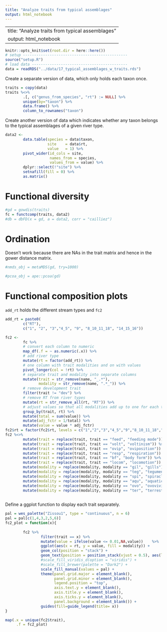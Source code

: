 ```yaml
---
title: "Analyze traits from typical assemblages"
output: html_notebook
---
```


---
title: "Analyze traits from typical assemblages"
output: html_notebook
---

```r
knitr::opts_knit$set(root.dir = here::here())
# setup -----------------------------------------------
source("setup.R")
# load data -------------------------------------------
data = readRDS("../data/17_typical_assemblages_w_traits.rds")
```

Create a separate version of data, which only holds each taxon once. 
```r
traits = copy(data) 
traits %<>% 
        .[, c("genus_from_species", "rt") := NULL] %>% 
        unique(by="taxon") %>% 
        data.frame() %>% 
        column_to_rownames("taxon")  
```

Create another version of data which indicates whether any taxon belongs to the typical assemblages of a given river type. 
```r
data2 <-
        data.table(species = data$taxon,
                   site    = data$rt,
                   value   = 1) %>%
        pivot_wider(id_cols = site,
                    names_from = species,
                    values_from = value) %>% 
        dplyr::select(!"site") %>% 
        setnafill(fill = 0) %>% 
        as.matrix()
```

# Functional diversity 
```r
#gd = gowdis(traits)
fc = functcomp(traits, data2)
#db = dbFD(x = gd, a = data2, corr = "cailliez") 
```

# Ordination  

Doesn't work because there are NAs in the trait matrix and hence in the gower distance matrix.

```r
#nmds_obj = metaMDS(gd, try=1000)
```

```r
#pcoa_obj = ape::pcoa(gd)
```


# Functional composition plots 

`add_rt` holds the different stream types and `fc2`   
```r
add_rt = paste0(
        c("RT"),
        c("1", "2", "3","4_5", "9", "8_10_11_18", "14_15_16"))

fc2 <-
        fc %>%
        # convert each column to numeric
        map_df(.f = ~ as.numeric(.x)) %>%
        # add river type 
        mutate(rt = factor(add_rt)) %>%
        # one column with trait modalities and on with values 
        pivot_longer(col = !rt) %>%
        # separate trait and modality into separate columns
        mutate(trait = str_remove(name, "_.*"),
               modality = str_remove(name, ".*_")) %>% 
        # remove development trait 
        filter(trait != "dev") %>% 
        # remove RT from river types
        mutate(rt = str_remove_all(rt, "RT")) %>% 
        # adjust values so that all modalities add up to one for each trait
        group_by(trait, rt) %>% 
        mutate(total = sum(value)) %>% 
        mutate(adj_fctr = 1/total) %>% 
        mutate(value = value * adj_fctr)
fc2$rt = factor(fc2$rt, levels = c("1","2","3","4_5","9","8_10_11_18","14_15_16"))
fc2 %<>% 
        mutate(trait = replace(trait, trait == "feed", "feeding mode")) %>% 
        mutate(trait = replace(trait, trait == "volt", "voltinism")) %>% 
        mutate(trait = replace(trait, trait == "ovip", "oviposition")) %>% 
        mutate(trait = replace(trait, trait == "resp", "respiration")) %>% 
        mutate(trait = replace(trait, trait == "bf", "body form")) %>% 
        mutate(trait = replace(trait, trait == "locom", "locomotion")) %>% 
        mutate(modality = replace(modality, modality == "gil", "gills")) %>% 
        mutate(modality = replace(modality, modality == "teg", "tegument")) %>% 
        mutate(modality = replace(modality, modality == "spi", "spiracles")) %>% 
        mutate(modality = replace(modality, modality == "aqu", "aquatic")) %>% 
        mutate(modality = replace(modality, modality == "ovo", "ovovivipary")) %>% 
        mutate(modality = replace(modality, modality == "ter", "terrestrial"))
        
```

Define a ggplot function to display each trait separately. 

```r
pal = wes_palette("Zissou1", type = "continuous", n = 6)
pal = pal[c(1,4,3,2,5,6)]
fc2_plot = function(x){
       
        fc2 %>% 
                filter(trait == x) %>% 
                mutate(value = ifelse(value <= 0.01,NA,value))    %>%     
                ggplot(aes(x = rt, y = value, fill = modality)) +
                geom_col(position = "stack") + 
                geom_text(position = position_stack(vjust = 0.5), aes(label = round(value,2)), na.rm = T) + 
                #scale_fill_viridis_d(option = "viridis") + 
                #scale_fill_brewer(palette = "Dark2") + 
                scale_fill_manual(values = pal) + 
                theme(panel.grid.major = element_blank(), 
                      panel.grid.minor = element_blank(),
                      legend.position = "top", 
                      axis.text.y = element_blank(),
                      axis.title.y = element_blank(),
                      axis.ticks.y = element_blank(),
                      panel.background = element_blank()) + 
                guides(fill=guide_legend(title= x))
}
```

```r
map(.x = unique(fc2$trait),
     .f = fc2_plot)
```
